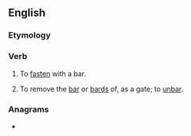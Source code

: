 ==English==

===Etymology===
{{prefix|up|bar|lang=en}}

===Verb===
{{en-verb|upbarr}}

# {{lb|en|transitive|rare}} To [[fasten]] with a bar.
# {{lb|en|transitive|obsolete}} To remove the [[bar]] or [[bards]] of, as a gate; to [[unbar]].
#: {{rfquotek|Edmund Spenser}}

===Anagrams===
* {{l|en|bar up}}